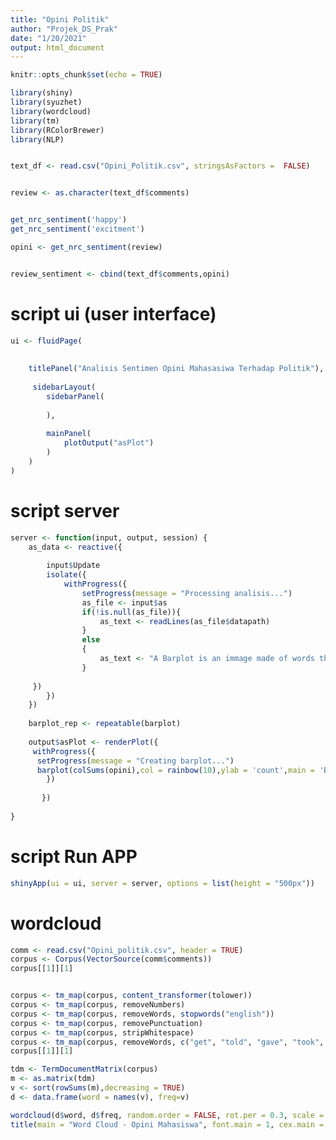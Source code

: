 ---
title: "Opini Politik"
author: "Projek_DS_Prak"
date: "1/20/2021"
output: html_document
---

```{r setup, include=FALSE}
knitr::opts_chunk$set(echo = TRUE)
```


```{r}
library(shiny) 
library(syuzhet) 
library(wordcloud) 
library(tm)
library(RColorBrewer)
library(NLP)


text_df <- read.csv("Opini_Politik.csv", stringsAsFactors =  FALSE)


review <- as.character(text_df$comments)


get_nrc_sentiment('happy')
get_nrc_sentiment('excitment')

opini <- get_nrc_sentiment(review)


review_sentiment <- cbind(text_df$comments,opini)

```

# script ui (user interface)


```{r}
ui <- fluidPage(
    
  
    titlePanel("Analisis Sentimen Opini Mahasasiwa Terhadap Politik"),
    
     sidebarLayout(
        sidebarPanel(
           
        ),
        
        mainPanel(
            plotOutput("asPlot")
        )
    )
)
```

# script server

```{r}
server <- function(input, output, session) {
    as_data <- reactive({
        
        input$Update
        isolate({
            withProgress({
                setProgress(message = "Processing analisis...")
                as_file <- input$as
                if(!is.null(as_file)){
                    as_text <- readLines(as_file$datapath)
                }
                else
                {
                    as_text <- "A Barplot is an immage made of words that..."
                }
                
     })
        })
    })
    
    barplot_rep <- repeatable(barplot)
    
    output$asPlot <- renderPlot({
     withProgress({
      setProgress(message = "Creating barplot...")
      barplot(colSums(opini),col = rainbow(10),ylab = 'count',main = 'Barplot')
        })
    
       })
    
}

```


# script Run APP

```{r}
shinyApp(ui = ui, server = server, options = list(height = "500px"))
```

# wordcloud

```{r}

comm <- read.csv("Opini_politik.csv", header = TRUE)
corpus <- Corpus(VectorSource(comm$comments))
corpus[[1]][1]


corpus <- tm_map(corpus, content_transformer(tolower))
corpus <- tm_map(corpus, removeNumbers)
corpus <- tm_map(corpus, removeWords, stopwords("english"))
corpus <- tm_map(corpus, removePunctuation)
corpus <- tm_map(corpus, stripWhitespace)
corpus <- tm_map(corpus, removeWords, c("get", "told", "gave", "took", "get", "can", "said", "asked", "will", "even", "spoke", "got", "really"))
corpus[[1]][1]

tdm <- TermDocumentMatrix(corpus)
m <- as.matrix(tdm)
v <- sort(rowSums(m),decreasing = TRUE)
d <- data.frame(word = names(v), freq=v)

wordcloud(d$word, d$freq, random.order = FALSE, rot.per = 0.3, scale = c(4,.5),max.words = 101,colors = brewer.pal(8,"Dark2"))
title(main = "Word Cloud - Opini Mahasiswa", font.main = 1, cex.main = 1.5)
```